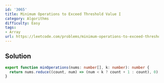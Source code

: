 ```yaml
---
id: '3065'
title: Minimum Operations to Exceed Threshold Value I
category: Algorithms
difficulty: Easy
tags:
- Array
url: https://leetcode.com/problems/minimum-operations-to-exceed-threshold-value-i
---
```


## Solution

```typescript filename="solution.ts" copy
export function minOperations(nums: number[], k: number): number {
  return nums.reduce((count, num) => (num < k ? count + 1 : count), 0);
}
```

